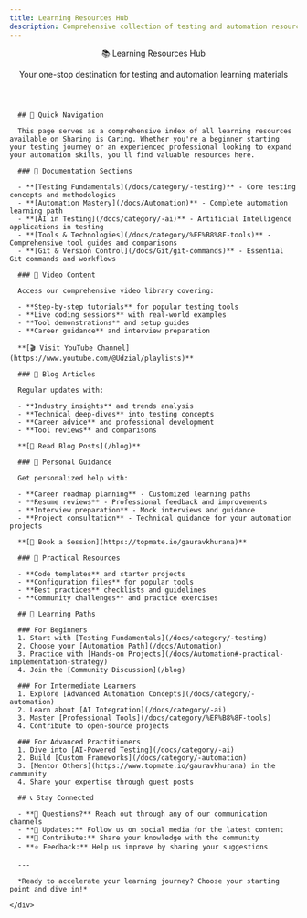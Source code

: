 ```yaml
---
title: Learning Resources Hub
description: Comprehensive collection of testing and automation resources, tutorials, and learning materials
---
```



<Layout
  title="Learning Resources Hub"
  description="Comprehensive collection of testing and automation resources, tutorials, and learning materials">
  
  <header className={styles.heroBanner}>
    <div className="container">
      <Heading as="h1" className="hero__title">
        📚 Learning Resources Hub
      </Heading>
      <p className="hero__subtitle">
        Your one-stop destination for testing and automation learning materials
      </p>
    </div>
  </header>

  <main>
    <div className="container margin-vert--lg">
      
      ## 🎯 Quick Navigation
      
      This page serves as a comprehensive index of all learning resources available on Sharing is Caring. Whether you're a beginner starting your testing journey or an experienced professional looking to expand your automation skills, you'll find valuable resources here.
      
      ### 📖 Documentation Sections
      
      - **[Testing Fundamentals](/docs/category/-testing)** - Core testing concepts and methodologies
      - **[Automation Mastery](/docs/Automation)** - Complete automation learning path
      - **[AI in Testing](/docs/category/-ai)** - Artificial Intelligence applications in testing
      - **[Tools & Technologies](/docs/category/%EF%B8%8F-tools)** - Comprehensive tool guides and comparisons
      - **[Git & Version Control](/docs/Git/git-commands)** - Essential Git commands and workflows
      
      ### 🎥 Video Content
      
      Access our comprehensive video library covering:
      
      - **Step-by-step tutorials** for popular testing tools
      - **Live coding sessions** with real-world examples
      - **Tool demonstrations** and setup guides
      - **Career guidance** and interview preparation
      
      **[🎬 Visit YouTube Channel](https://www.youtube.com/@Udzial/playlists)**
      
      ### 📝 Blog Articles
      
      Regular updates with:
      
      - **Industry insights** and trends analysis
      - **Technical deep-dives** into testing concepts
      - **Career advice** and professional development
      - **Tool reviews** and comparisons
      
      **[📖 Read Blog Posts](/blog)**
      
      ### 🤝 Personal Guidance
      
      Get personalized help with:
      
      - **Career roadmap planning** - Customized learning paths
      - **Resume reviews** - Professional feedback and improvements
      - **Interview preparation** - Mock interviews and guidance
      - **Project consultation** - Technical guidance for your automation projects
      
      **[📅 Book a Session](https://topmate.io/gauravkhurana)**
      
      ### 🔧 Practical Resources
      
      - **Code templates** and starter projects
      - **Configuration files** for popular tools
      - **Best practices** checklists and guidelines
      - **Community challenges** and practice exercises
      
      ## 🌟 Learning Paths
      
      ### For Beginners
      1. Start with [Testing Fundamentals](/docs/category/-testing)
      2. Choose your [Automation Path](/docs/Automation)
      3. Practice with [Hands-on Projects](/docs/Automation#-practical-implementation-strategy)
      4. Join the [Community Discussion](/blog)
      
      ### For Intermediate Learners
      1. Explore [Advanced Automation Concepts](/docs/category/-automation)
      2. Learn about [AI Integration](/docs/category/-ai)
      3. Master [Professional Tools](/docs/category/%EF%B8%8F-tools)
      4. Contribute to open-source projects
      
      ### For Advanced Practitioners
      1. Dive into [AI-Powered Testing](/docs/category/-ai)
      2. Build [Custom Frameworks](/docs/category/-automation)
      3. [Mentor Others](https://www.topmate.io/gauravkhurana) in the community
      4. Share your expertise through guest posts
      
      ## 📞 Stay Connected
      
      - **💬 Questions?** Reach out through any of our communication channels
      - **📢 Updates:** Follow us on social media for the latest content
      - **🤝 Contribute:** Share your knowledge with the community
      - **⭐ Feedback:** Help us improve by sharing your suggestions
      
      ---
      
      *Ready to accelerate your learning journey? Choose your starting point and dive in!*
      
    </div>
  </main>
</Layout>
